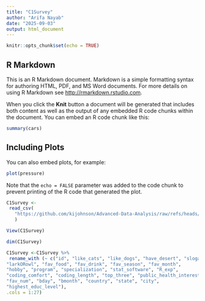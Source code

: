 ```yaml
---
title: "C1Survey"
author: "Arifa Nayab"
date: "2025-09-03"
output: html_document
---
```


```r
knitr::opts_chunk$set(echo = TRUE)
```

## R Markdown

This is an R Markdown document. Markdown is a simple formatting syntax for authoring HTML, PDF, and MS Word documents. For more details on using R Markdown see <http://rmarkdown.rstudio.com>.

When you click the **Knit** button a document will be generated that includes both content as well as the output of any embedded R code chunks within the document. You can embed an R code chunk like this:

```r
summary(cars)
```

## Including Plots

You can also embed plots, for example:

```r
plot(pressure)
```

Note that the `echo = FALSE` parameter was added to the code chunk to prevent printing of the R code that generated the plot.


```r
C1Survey <-
 read_csv(
   "https://github.com/kijohnson/Advanced-Data-Analysis/raw/refs/heads/main/Class%201%20Survey%20Fall%202025%202.csv"
   )
```


```r
View(C1Survey)
```

```r
dim(C1Survey) 
```
```r
C1Survey <-C1Survey %>%
 rename_with (~ c("id", "like_cats", "like_dogs", "have_desert", "slogan", "fav_day",
"larkORowl", "fav_food", "fav_drink", "fav_season", "fav_month",
"hobby", "program", "specialization", "stat_software", "R_exp",
"coding_comfort", "coding_length", "top_three", "public_health_interest",
"fav_num", "bday", "bmonth", "country", "state", "city",
"highest_educ_level"),
.cols = 1:27)
```


